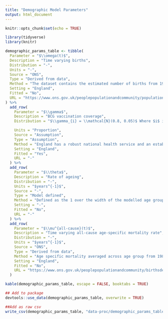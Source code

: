 ```yaml
---
title: "Demographic Model Parameters"
output: html_document
---
```



```r
knitr::opts_chunk$set(echo = TRUE)
```

```r
library(tidyverse)
library(knitr)
```

```r
demographic_params_table <- tibble(
  Parameter = "$\\omega(t)$",
  Description = "Time varying births",
  Distribution = "-",
  Units = "-",
  Source = "ONS",
  Type = "Derived from data",
  Method = "The dataset contains the estimated number of births from 1929-2015 in England. From 2016 onwards the numbers of births are projections as published by ONS.",
  Setting = "England",
  Fitted = "No",
  URL = "https://www.ons.gov.uk/peoplepopulationandcommunity/populationandmigration/populationestimates/datasets/vitalstatisticspopulationandhealthreferencetables, https://www.ons.gov.uk/peoplepopulationandcommunity/populationandmigration/populationprojections/datasets/tablea14principalprojectionenglandsummary"
) %>%
  add_row(
    Parameter = "$\\gamma$",
    Description = "BCG vaccination coverage",
    Distribution = "$\\gamma_{i} = \\mathcal{N}(0.8, 0.05)$ Where $i$ is the age group vaccinated.",

    Units = "Proportion",
    Source = "Assumption",
    Type = "Assumption",
    Method = "England has a robust national health service and an established system for providing BCG vaccination.",
    Setting = "England",
    Fitted = "Yes",
    URL = "-"
  ) %>%
  add_row(
    Parameter = "$\\theta$",
    Description = "Rate of ageing",
    Distribution = "-",
    Units = "$years^{-1}$",
    Source = "-",
    Type = "Model defined",
    Method = "Defined as the 1 over the width of the modelled age groups.",
    Setting = "-",
    Fitted = "No",
    URL = "-"
  ) %>%
  add_row(
    Parameter = "$\\mu^{all-cause}(t)$",
    Description = "Time varying all-cause age-specific mortality rate",
    Distribution = "-",
    Units = "$years^{-1}$",
    Source = "ONS",
    Type = "Derived from data",
    Method = "Age specific mortality averaged across age group from 1981-2015. From 2016 onwards, and prior to 1981, mortality rates are modelled using a exponential model fit to data from 1981 until 2015.",
    Setting = "England",
    Fitted = "No",
    URL = "https://www.ons.gov.uk/peoplepopulationandcommunity/birthsdeathsandmarriages/lifeexpectancies/datasets/nationallifetablesenglandreferencetables"
  )
```


```r
kable(demographic_params_table, escape = FALSE, booktabs = TRUE)
```


```r
## Add to package
devtools::use_data(demographic_params_table, overwrite = TRUE)

##Add as raw csv
write_csv(demographic_params_table, "data-proc/demographic_params_table.csv")
```
